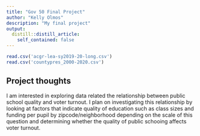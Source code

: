 ```yaml
---
title: "Gov 50 Final Project"
author: "Kelly Olmos"
description: "My final project"
output:
  distill::distill_article:
    self_contained: false
---
```

```r
read.csv('acgr-lea-sy2019-20-long.csv')
read.csv('countypres_2000-2020.csv')
```



## Project thoughts

I am interested in exploring data related the relationship between public school quality and voter turnout. I plan on investigating this relationship by looking at factors that indicate quality of education such as class sizes and funding per pupil by zipcode/neighborhood depending on the scale of this question and determining whether the quality of public schooing affects voter turnout. 